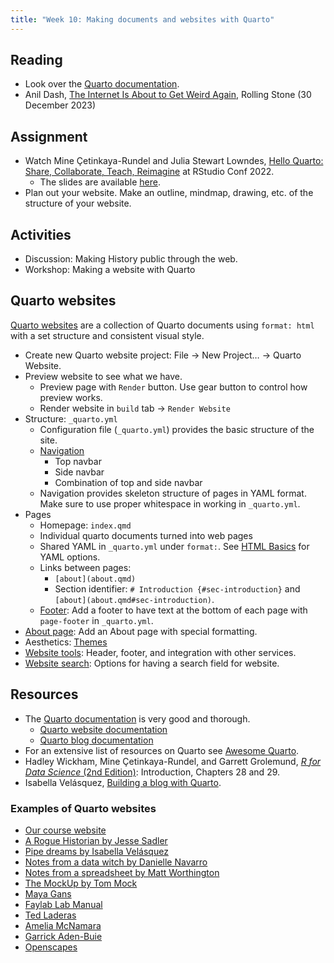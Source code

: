 ```yaml
---
title: "Week 10: Making documents and websites with Quarto"
---
```



## Reading
- Look over the [Quarto documentation](https://quarto.org/docs/guide/).
- Anil Dash, [The Internet Is About to Get Weird Again](https://www.rollingstone.com/culture/culture-commentary/internet-future-about-to-get-weird-1234938403/), Rolling Stone (30 December 2023)

## Assignment
- Watch Mine Çetinkaya-Rundel and Julia Stewart Lowndes, [Hello Quarto: Share, Collaborate, Teach, Reimagine](https://youtu.be/p7Hxu4coDl8?si=CJH489eghcIF4hlr) at RStudio Conf 2022.
  - The slides are available [here](https://mine.quarto.pub/hello-quarto/).
- Plan out your website. Make an outline, mindmap, drawing, etc. of the structure of your website.

## Activities
- Discussion: Making History public through the web.
- Workshop: Making a website with Quarto

## Quarto websites
[Quarto websites](https://quarto.org/docs/websites/) are a collection of Quarto documents using `format: html` with a set structure and consistent visual style.

- Create new Quarto website project: File -> New Project... -> Quarto Website.
- Preview website to see what we have.
  - Preview page with `Render` button. Use gear button to control how preview works.
  - Render website in `build` tab -> `Render Website`
- Structure: `_quarto.yml`
  - Configuration file (`_quarto.yml`) provides the basic structure of the site.
  - [Navigation](https://quarto.org/docs/websites/website-navigation.html)
    - Top navbar
    - Side navbar
    - Combination of top and side navbar
  - Navigation provides skeleton structure of pages in YAML format. Make sure to use proper whitespace in working in `_quarto.yml`.
- Pages
  - Homepage: `index.qmd`
  - Individual quarto documents turned into web pages
  - Shared YAML in `_quarto.yml` under `format:`. See [HTML Basics](https://quarto.org/docs/output-formats/html-basics.html) for YAML options.
  - Links between pages:
    - `[about](about.qmd)`
    - Section identifier: `# Introduction {#sec-introduction}` and `[about](about.qmd#sec-introduction)`.
  - [Footer](https://quarto.org/docs/websites/website-navigation.html#page-footer): Add a footer to have text at the bottom of each page with `page-footer` in `_quarto.yml`.
- [About page](https://quarto.org/docs/websites/website-about.html): Add an About page with special formatting.
- Aesthetics: [Themes](https://quarto.org/docs/output-formats/html-themes.html)
- [Website tools](https://quarto.org/docs/websites/website-tools.html): Header, footer, and integration with other services.
- [Website search](https://quarto.org/docs/websites/website-search.html): Options for having a search field for website.

## Resources
- The [Quarto documentation](https://quarto.org/docs/guide/) is very good and thorough.
  - [Quarto website documentation](https://quarto.org/docs/websites/)
  - [Quarto blog documentation](https://quarto.org/docs/websites/website-blog.html)
- For an extensive list of resources on Quarto see [Awesome Quarto](https://github.com/mcanouil/awesome-quarto).
- Hadley Wickham, Mine Çetinkaya-Rundel, and Garrett Grolemund, [*R for Data Science* (2nd Edition)](https://r4ds.hadley.nz): Introduction, Chapters 28 and 29.
- Isabella Velásquez, [Building a blog with Quarto](https://ivelasq.quarto.pub/building-a-blog-with-quarto/).

### Examples of Quarto websites {#sec-ex-sites}
- [Our course website](https://github.com/jessesadler/vt5454-s24)
- [A Rogue Historian by Jesse Sadler](https://www.jessesadler.com)
- [Pipe dreams by Isabella Velásquez](https://ivelasq.rbind.io/)
- [Notes from a data witch by Danielle Navarro](https://blog.djnavarro.net/)
- [Notes from a spreadsheet by Matt Worthington](https://www.mrworthington.com/)
- [The MockUp by Tom Mock](https://themockup.blog/)
- [Maya Gans](https://maya.rbind.io/)
- [Faylab Lab Manual](https://thefaylab.github.io/lab-manual/)
- [Ted Laderas](https://laderast.github.io)
- [Amelia McNamara](https://www.amelia.mn/)
- [Garrick Aden-Buie](https://www.garrickadenbuie.com/)
- [Openscapes](https://openscapes.org/)
